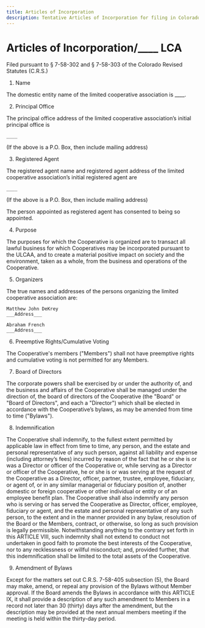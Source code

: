 ```yaml
---
title: Articles of Incorporation
description: Tentative Articles of Incorporation for filing in Colorado
---
```

# Articles of Incorporation/____ LCA
Filed pursuant to § 7-58-302 and § 7-58-303 of the Colorado Revised Statutes (C.R.S.)

1. Name

The domestic entity name of the limited cooperative association is ____.

2. Principal Office

The principal office address of the limited cooperative association’s initial principal office is

    ____

(If the above is a P.O. Box, then include mailing address)

3. Registered Agent

The registered agent name and registered agent address of the limited
   cooperative association’s initial registered agent are

    ____

(If the above is a P.O. Box, then include mailing address)

The person appointed as registered agent has consented to being so appointed.

4. Purpose

The purposes for which the Cooperative is organized are to transact all lawful
business for which Cooperatives may be incorporated pursuant to the ULCAA, and
to create a material positive impact on society and the environment, taken as a
whole, from the business and operations of the Cooperative.

5. Organizers

The true names and addresses of the persons organizing the limited cooperative
association are:

    Matthew John DeKrey
    ___Address___

    Abraham French
    ___Address___

6. Preemptive Rights/Cumulative Voting

The Cooperative's members ("Members") shall not have preemptive rights and
cumulative voting is not permitted for any Members.

7. Board of Directors

The corporate powers shall be exercised by or under the authority of, and the business and affairs of the Cooperative shall be managed under the direction of, the board of directors of the Cooperative (the "Board" or "Board of Directors", and each a "Director")  which shall be elected in accordance with the Cooperative’s bylaws, as may be amended from time to time ("Bylaws").

8. Indemnification

The Cooperative shall indemnify, to the fullest extent permitted by applicable law in effect from time to time, any person, and the estate and personal representative of any such person, against all liability and expense (including attorney’s fees) incurred by reason of the fact that he or she is or was a Director or officer of the Cooperative or, while serving as a Director or officer of the Cooperative, he or she is or was serving at the request of the Cooperative as a Director, officer, partner, trustee, employee, fiduciary, or agent of, or in any similar managerial or fiduciary position of, another domestic or foreign cooperative or other individual or entity or of an employee benefit plan. The Cooperative shall also indemnify any person who is serving or has served the Cooperative as Director, officer, employee, fiduciary or agent, and the estate and personal representative of any such person, to the extent and in the manner provided in any bylaw, resolution of the Board or the Members, contract, or otherwise, so long as such provision is legally permissible. Notwithstanding anything to the contrary set forth in this ARTICLE VIII, such indemnity shall not extend to conduct not undertaken in good faith to promote the best interests of the Cooperative, nor to any recklessness or willful misconduct; and, provided further, that this indemnification shall be limited to the total assets of the Cooperative.

9. Amendment of Bylaws

Except for the matters set out C.R.S. 7-58-405 subsection (5), the Board may make, amend, or repeal any provision of the Bylaws without Member approval. If the Board amends the Bylaws in accordance with this ARTICLE IX, it shall provide a description of any such amendment to Members in a record not later than 30 (thirty) days after the amendment, but the description may be provided at the next annual members meeting if the meeting is held within the thirty-day period.
